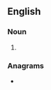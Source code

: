 ==English==

===Noun===
{{head|en|noun plural form}}

# {{plural of|shipmaster|lang=en}}

===Anagrams===
* {{anagrams|en|a=aehimprssst|masterships}}